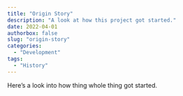```yaml
---
title: "Origin Story"
description: "A look at how this project got started."
date: 2022-04-01
authorbox: false
slug: "origin-story"
categories:
  - "Development"
tags:
  - "History"
---
```


Here's a look into how thing whole thing got started.
